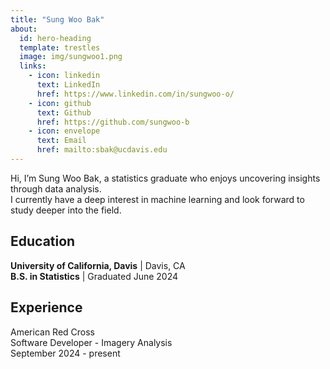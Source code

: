 ```yaml
---
title: "Sung Woo Bak"
about:
  id: hero-heading
  template: trestles
  image: img/sungwoo1.png
  links:
    - icon: linkedin
      text: LinkedIn
      href: https://www.linkedin.com/in/sungwoo-o/
    - icon: github
      text: Github
      href: https://github.com/sungwoo-b
    - icon: envelope
      text: Email
      href: mailto:sbak@ucdavis.edu
---
```


:::{#hero-heading}

Hi, I'm Sung Woo Bak, a statistics graduate who enjoys uncovering insights through data analysis.<br> I currently have a deep interest in machine learning and look forward to study deeper into the field.

## Education

**University of California, Davis** | Davis, CA<br> 
**B.S. in Statistics** | Graduated June 2024

## Experience

American Red Cross<br> 
Software Developer - Imagery Analysis<br> 
September 2024 - present

:::